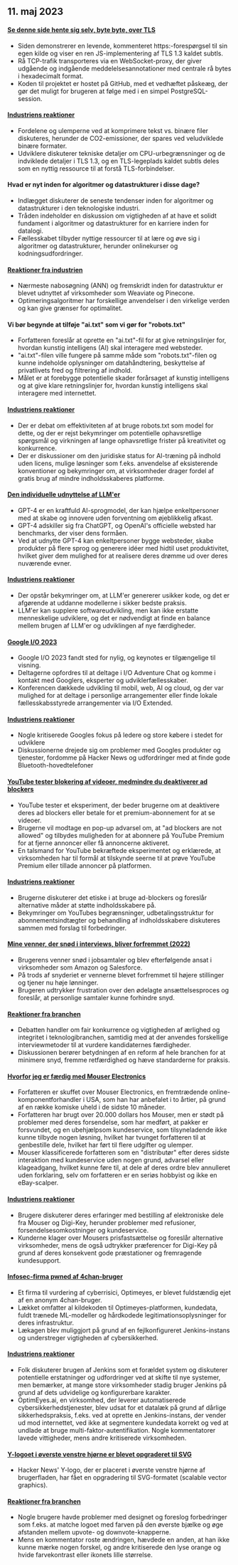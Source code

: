 

<CallToAction />

<Steps>

## 11. maj 2023

#### [Se denne side hente sig selv, byte byte, over TLS](https://subtls.pages.dev/)

- Siden demonstrerer en levende, kommenteret https:-forespørgsel til sin egen kilde og viser en ren JS-implementering af TLS 1.3 kaldet subtls.
- Rå TCP-trafik transporteres via en WebSocket-proxy, der giver udgående og indgående meddelelsesannotationer med centrale rå bytes i hexadecimalt format.
- Koden til projektet er hostet på GitHub, med et vedhæftet påskeæg, der gør det muligt for brugeren at følge med i en simpel PostgreSQL-session.

#### [Industriens reaktioner](http://news.ycombinator.com/item?id=35884437)

- Fordelene og ulemperne ved at komprimere tekst vs. binære filer diskuteres, herunder de CO2-emissioner, der spares ved veludviklede binære formater.
- Udviklere diskuterer tekniske detaljer om CPU-urbegrænsninger og de indviklede detaljer i TLS 1.3, og en TLS-legeplads kaldet subtls deles som en nyttig ressource til at forstå TLS-forbindelser.

#### Hvad er nyt inden for algoritmer og datastrukturer i disse dage?

- Indlægget diskuterer de seneste tendenser inden for algoritmer og datastrukturer i den teknologiske industri.
- Tråden indeholder en diskussion om vigtigheden af at have et solidt fundament i algoritmer og datastrukturer for en karriere inden for datalogi.
- Fællesskabet tilbyder nyttige ressourcer til at lære og øve sig i algoritmer og datastrukturer, herunder onlinekurser og kodningsudfordringer.

#### [Reaktioner fra industrien](http://news.ycombinator.com/item?id=35886900)

- Nærmeste nabosøgning (ANN) og fremskridt inden for datastruktur er blevet udnyttet af virksomheder som Weaviate og Pinecone.
- Optimeringsalgoritmer har forskellige anvendelser i den virkelige verden og kan give grænser for optimalitet.

#### Vi bør begynde at tilføje "ai.txt" som vi gør for "robots.txt"

- Forfatteren foreslår at oprette en "ai.txt"-fil for at give retningslinjer for, hvordan kunstig intelligens (AI) skal interagere med websteder.
- "ai.txt"-filen ville fungere på samme måde som "robots.txt"-filen og kunne indeholde oplysninger om datahåndtering, beskyttelse af privatlivets fred og filtrering af indhold.
- Målet er at forebygge potentielle skader forårsaget af kunstig intelligens og at give klare retningslinjer for, hvordan kunstig intelligens skal interagere med internettet.

#### [Industriens reaktioner](http://news.ycombinator.com/item?id=35886288)

- Der er debat om effektiviteten af at bruge robots.txt som model for dette, og der er rejst bekymringer om potentielle ophavsretlige spørgsmål og virkningen af lange ophavsretlige frister på kreativitet og konkurrence.
- Der er diskussioner om den juridiske status for AI-træning på indhold uden licens, mulige løsninger som f.eks. anvendelse af eksisterende konventioner og bekymringer om, at virksomheder drager fordel af gratis brug af mindre indholdsskaberes platforme.

#### [Den individuelle udnyttelse af LLM'er](https://mazzzystar.github.io/2023/05/10/LLM-for-individual/)

- GPT-4 er en kraftfuld AI-sprogmodel, der kan hjælpe enkeltpersoner med at skabe og innovere uden forventning om øjeblikkelig afkast.
- GPT-4 adskiller sig fra ChatGPT, og OpenAI's officielle websted har benchmarks, der viser dens formåen.
- Ved at udnytte GPT-4 kan enkeltpersoner bygge websteder, skabe produkter på flere sprog og generere idéer med hidtil uset produktivitet, hvilket giver dem mulighed for at realisere deres drømme ud over deres nuværende evner.

#### [Industriens reaktioner](http://news.ycombinator.com/item?id=35885797)

- Der opstår bekymringer om, at LLM'er genererer usikker kode, og det er afgørende at uddanne modellerne i sikker bedste praksis.
- LLM'er kan supplere softwareudvikling, men kan ikke erstatte menneskelige udviklere, og det er nødvendigt at finde en balance mellem brugen af LLM'er og udviklingen af nye færdigheder.

#### [Google I/O 2023](https://io.google/2023/)

- Google I/O 2023 fandt sted for nylig, og keynotes er tilgængelige til visning.
- Deltagerne opfordres til at deltage i I/O Adventure Chat og komme i kontakt med Googlers, eksperter og udviklerfællesskaber.
- Konferencen dækkede udvikling til mobil, web, AI og cloud, og der var mulighed for at deltage i personlige arrangementer eller finde lokale fællesskabsstyrede arrangementer via I/O Extended.

#### [Industriens reaktioner](http://news.ycombinator.com/item?id=35886559)

- Nogle kritiserede Googles fokus på ledere og store købere i stedet for udviklere
- Diskussionerne drejede sig om problemer med Googles produkter og tjenester, fordomme på Hacker News og udfordringer med at finde gode Bluetooth-hovedtelefoner

#### [YouTube tester blokering af videoer, medmindre du deaktiverer ad blockers](https://www.bleepingcomputer.com/news/technology/youtube-tests-blocking-videos-unless-you-disable-ad-blockers/)

- YouTube tester et eksperiment, der beder brugerne om at deaktivere deres ad blockers eller betale for et premium-abonnement for at se videoer.
- Brugerne vil modtage en pop-up advarsel om, at "ad blockers are not allowed" og tilbydes muligheden for at abonnere på YouTube Premium for at fjerne annoncer eller få annoncerne aktiveret.
- En talsmand for YouTube bekræftede eksperimentet og erklærede, at virksomheden har til formål at tilskynde seerne til at prøve YouTube Premium eller tillade annoncer på platformen.

#### [Industriens reaktioner](http://news.ycombinator.com/item?id=35892512)

- Brugerne diskuterer det etiske i at bruge ad-blockers og foreslår alternative måder at støtte indholdsskabere på.
- Bekymringer om YouTubes begrænsninger, udbetalingsstruktur for abonnementsindtægter og behandling af indholdsskabere diskuteres sammen med forslag til forbedringer.

#### [Mine venner, der snød i interviews, bliver forfremmet (2022)](https://www.teamblind.com/post/My-friends-who-cheated-in-interviews-are-getting-promoted-😡😡😡😡-XnYM4nLs)

- Brugerens venner snød i jobsamtaler og blev efterfølgende ansat i virksomheder som Amazon og Salesforce.
- På trods af snyderiet er vennerne blevet forfremmet til højere stillinger og tjener nu høje lønninger.
- Brugeren udtrykker frustration over den ødelagte ansættelsesproces og foreslår, at personlige samtaler kunne forhindre snyd.

#### [Reaktioner fra branchen](http://news.ycombinator.com/item?id=35885342)

- Debatten handler om fair konkurrence og vigtigheden af ærlighed og integritet i teknologibranchen, samtidig med at der anvendes forskellige interviewmetoder til at vurdere kandidaternes færdigheder.
- Diskussionen berører betydningen af en reform af hele branchen for at minimere snyd, fremme retfærdighed og hæve standarderne for praksis.

#### [Hvorfor jeg er færdig med Mouser Electronics](https://lcamtuf.substack.com/p/why-im-done-with-mouser-electronics)

- Forfatteren er skuffet over Mouser Electronics, en fremtrædende online-komponentforhandler i USA, som han har anbefalet i to årtier, på grund af en række komiske uheld i de sidste 10 måneder.
- Forfatteren har brugt over 20.000 dollars hos Mouser, men er stødt på problemer med deres forsendelse, som har medført, at pakker er forsvundet, og en ubehjælpsom kundeservice, som tilsyneladende ikke kunne tilbyde nogen løsning, hvilket har tvunget forfatteren til at genbestille dele, hvilket har ført til flere udgifter og ulemper.
- Mouser klassificerede forfatteren som en "distributør" efter deres sidste interaktion med kundeservice uden nogen grund, advarsel eller klageadgang, hvilket kunne føre til, at dele af deres ordre blev annulleret uden forklaring, selv om forfatteren er en seriøs hobbyist og ikke en eBay-scalper.

#### [Industriens reaktioner](http://news.ycombinator.com/item?id=35892246)

- Brugere diskuterer deres erfaringer med bestilling af elektroniske dele fra Mouser og Digi-Key, herunder problemer med refusioner, forsendelsesomkostninger og kundeservice.
- Kunderne klager over Mousers prisfastsættelse og foreslår alternative virksomheder, mens de også udtrykker præferencer for Digi-Key på grund af deres konsekvent gode præstationer og fremragende kundesupport.

#### [Infosec-firma pwned af 4chan-bruger](https://maia.crimew.gay/posts/optimeyes-leak/)

- Et firma til vurdering af cyberrisici, Optimeyes, er blevet fuldstændig ejet af en anonym 4chan-bruger.
- Lækket omfatter al kildekoden til Optimeyes-platformen, kundedata, fuldt trænede ML-modeller og hårdkodede legitimationsoplysninger for deres infrastruktur.
- Lækagen blev muliggjort på grund af en fejlkonfigureret Jenkins-instans og understreger vigtigheden af cybersikkerhed.

#### [Industriens reaktioner](http://news.ycombinator.com/item?id=35888509)

- Folk diskuterer brugen af Jenkins som et forældet system og diskuterer potentielle erstatninger og udfordringer ved at skifte til nye systemer, men bemærker, at mange store virksomheder stadig bruger Jenkins på grund af dets udvidelige og konfigurerbare karakter.
- OptimEyes.ai, en virksomhed, der leverer automatiserede cybersikkerhedstjenester, blev udsat for et datalæk på grund af dårlige sikkerhedspraksis, f.eks. ved at oprette en Jenkins-instans, der vender ud mod internettet, ved ikke at segmentere kundedata korrekt og ved at undlade at bruge multi-faktor-autentifikation. Nogle kommentatorer lavede vittigheder, mens andre kritiserede virksomheden.

#### [Y-logoet i øverste venstre hjørne er blevet opgraderet til SVG](https://news.ycombinator.com/y18.svg)

- Hacker News' Y-logo, der er placeret i øverste venstre hjørne af brugerfladen, har fået en opgradering til SVG-formatet (scalable vector graphics).

#### [Reaktioner fra branchen](http://news.ycombinator.com/item?id=35894326)

- Nogle brugere havde problemer med designet og foreslog forbedringer som f.eks. at matche logoet med farven på den øverste bjælke og øge afstanden mellem upvote- og downvote-knapperne.
- Mens en kommentator roste ændringen, hævdede en anden, at han ikke kunne mærke nogen forskel, og andre kritiserede den lyse orange og hvide farvekontrast eller ikonets lille størrelse.

</Steps>

